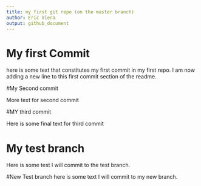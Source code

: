 ```yaml
---
title: my first git repo (on the master branch)
author: Eric Viera
output: github_document
---
```


# My first Commit

here is some text that constitutes my first commit in my first repo.
I am now adding a new line to this first commit section of the readme.

#My Second commit

More text for second commit

#MY third commit

Here is some final text for third commit

# My test branch

Here is some test I will commit to the test branch.

#New Test branch
here is some text I will commit to my new branch.

